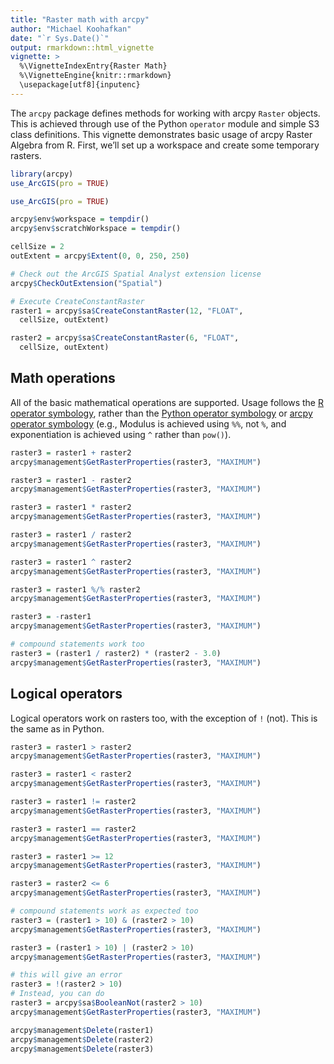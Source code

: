 ```yaml
---
title: "Raster math with arcpy"
author: "Michael Koohafkan"
date: "`r Sys.Date()`"
output: rmarkdown::html_vignette
vignette: >
  %\VignetteIndexEntry{Raster Math}
  %\VignetteEngine{knitr::rmarkdown}
  \usepackage[utf8]{inputenc}
---
```


The `arcpy` package defines methods for working with arcpy `Raster` 
objects. This is achieved through use of the Python `operator` module
and simple S3 class definitions. This vignette demonstrates basic usage
of arcpy Raster Algebra from R. First, we'll set up a workspace and create
some temporary rasters.

```r
library(arcpy)
use_ArcGIS(pro = TRUE)
```

```r
use_ArcGIS(pro = TRUE)
```

```r

arcpy$env$workspace = tempdir()
arcpy$env$scratchWorkspace = tempdir()

cellSize = 2
outExtent = arcpy$Extent(0, 0, 250, 250)

# Check out the ArcGIS Spatial Analyst extension license
arcpy$CheckOutExtension("Spatial")

# Execute CreateConstantRaster
raster1 = arcpy$sa$CreateConstantRaster(12, "FLOAT",
  cellSize, outExtent)

raster2 = arcpy$sa$CreateConstantRaster(6, "FLOAT",
  cellSize, outExtent)
```

## Math operations

All of the basic mathematical operations are supported. Usage
follows the 
[R operator symbology](https://stat.ethz.ch/R-manual/R-devel/library/base/html/Arithmetic.html), 
rather than the 
[Python operator symbology](https://docs.python.org/3.4/library/operator.html#mapping-operators-to-functions)
or [arcpy operator symbology](http://pro.arcgis.com/en/pro-app/arcpy/spatial-analyst/an-overview-of-the-map-algebra-operators.htm)
(e.g., Modulus is achieved using `%%`, not `%`, and exponentiation is achieved
using `^` rather than `pow()`).

```r
raster3 = raster1 + raster2
arcpy$management$GetRasterProperties(raster3, "MAXIMUM")

raster3 = raster1 - raster2
arcpy$management$GetRasterProperties(raster3, "MAXIMUM")

raster3 = raster1 * raster2
arcpy$management$GetRasterProperties(raster3, "MAXIMUM")

raster3 = raster1 / raster2
arcpy$management$GetRasterProperties(raster3, "MAXIMUM")

raster3 = raster1 ^ raster2
arcpy$management$GetRasterProperties(raster3, "MAXIMUM")

raster3 = raster1 %/% raster2
arcpy$management$GetRasterProperties(raster3, "MAXIMUM")

raster3 = -raster1
arcpy$management$GetRasterProperties(raster3, "MAXIMUM")

# compound statements work too
raster3 = (raster1 / raster2) * (raster2 - 3.0)
arcpy$management$GetRasterProperties(raster3, "MAXIMUM")
```

## Logical operators

Logical operators work on rasters too, with the exception of 
`!` (not). This is the same as in Python.

```r
raster3 = raster1 > raster2
arcpy$management$GetRasterProperties(raster3, "MAXIMUM")

raster3 = raster1 < raster2
arcpy$management$GetRasterProperties(raster3, "MAXIMUM")

raster3 = raster1 != raster2
arcpy$management$GetRasterProperties(raster3, "MAXIMUM")

raster3 = raster1 == raster2
arcpy$management$GetRasterProperties(raster3, "MAXIMUM")

raster3 = raster1 >= 12
arcpy$management$GetRasterProperties(raster3, "MAXIMUM")

raster3 = raster2 <= 6
arcpy$management$GetRasterProperties(raster3, "MAXIMUM")

# compound statements work as expected too
raster3 = (raster1 > 10) & (raster2 > 10)
arcpy$management$GetRasterProperties(raster3, "MAXIMUM")

raster3 = (raster1 > 10) | (raster2 > 10)
arcpy$management$GetRasterProperties(raster3, "MAXIMUM")

# this will give an error
raster3 = !(raster2 > 10)
# Instead, you can do
raster3 = arcpy$sa$BooleanNot(raster2 > 10)
arcpy$management$GetRasterProperties(raster3, "MAXIMUM")
```

```r
arcpy$management$Delete(raster1)
arcpy$management$Delete(raster2)
arcpy$management$Delete(raster3)
```
